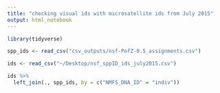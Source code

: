 ```yaml
---
title: "checking visual ids with microsatellite ids from July 2015"
output: html_notebook
---
```


```r
library(tidyverse)
```

```r
spp_ids <- read_csv("csv_outputs/nsf-PofZ-0.5_assignments.csv")

ids <- read_csv("~/Desktop/nsf_sppID_ids_july2015.csv")
```

```r
ids %>%
  left_join(., spp_ids, by = c("NMFS_DNA_ID" = "indiv"))
```

